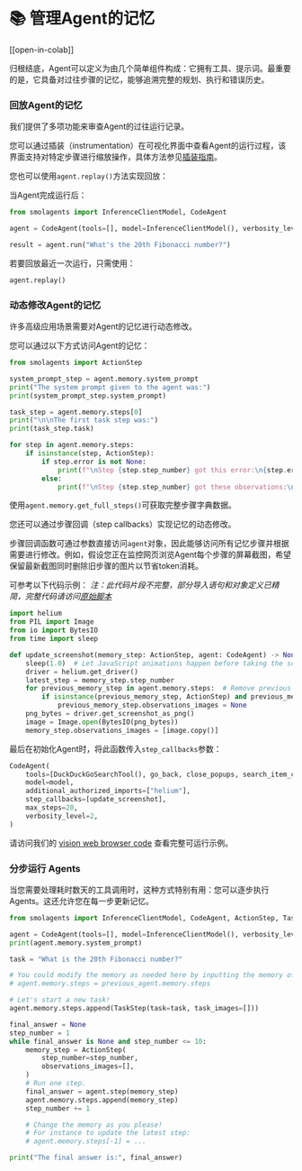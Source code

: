 # 📚 管理Agent的记忆

[[open-in-colab]]

归根结底，Agent可以定义为由几个简单组件构成：它拥有工具、提示词。最重要的是，它具备对过往步骤的记忆，能够追溯完整的规划、执行和错误历史。

### 回放Agent的记忆

我们提供了多项功能来审查Agent的过往运行记录。

您可以通过插装（instrumentation）在可视化界面中查看Agent的运行过程，该界面支持对特定步骤进行缩放操作，具体方法参见[插装指南](./inspect_runs)。

您也可以使用`agent.replay()`方法实现回放：

当Agent完成运行后：
```py
from smolagents import InferenceClientModel, CodeAgent

agent = CodeAgent(tools=[], model=InferenceClientModel(), verbosity_level=0)

result = agent.run("What's the 20th Fibonacci number?")
```

若要回放最近一次运行，只需使用：
```py
agent.replay()
```

### 动态修改Agent的记忆

许多高级应用场景需要对Agent的记忆进行动态修改。

您可以通过以下方式访问Agent的记忆：

```py
from smolagents import ActionStep

system_prompt_step = agent.memory.system_prompt
print("The system prompt given to the agent was:")
print(system_prompt_step.system_prompt)

task_step = agent.memory.steps[0]
print("\n\nThe first task step was:")
print(task_step.task)

for step in agent.memory.steps:
    if isinstance(step, ActionStep):
        if step.error is not None:
            print(f"\nStep {step.step_number} got this error:\n{step.error}\n")
        else:
            print(f"\nStep {step.step_number} got these observations:\n{step.observations}\n")
```

使用`agent.memory.get_full_steps()`可获取完整步骤字典数据。

您还可以通过步骤回调（step callbacks）实现记忆的动态修改。

步骤回调函数可通过参数直接访问`agent`对象，因此能够访问所有记忆步骤并根据需要进行修改。例如，假设您正在监控网页浏览Agent每个步骤的屏幕截图，希望保留最新截图同时删除旧步骤的图片以节省token消耗。

可参考以下代码示例：
_注：此代码片段不完整，部分导入语句和对象定义已精简，完整代码请访问[原始脚本](https://github.com/huggingface/smolagents/blob/main/src/smolagents/vision_web_browser.py)_

```py
import helium
from PIL import Image
from io import BytesIO
from time import sleep

def update_screenshot(memory_step: ActionStep, agent: CodeAgent) -> None:
    sleep(1.0)  # Let JavaScript animations happen before taking the screenshot
    driver = helium.get_driver()
    latest_step = memory_step.step_number
    for previous_memory_step in agent.memory.steps:  # Remove previous screenshots from logs for lean processing
        if isinstance(previous_memory_step, ActionStep) and previous_memory_step.step_number <= latest_step - 2:
            previous_memory_step.observations_images = None
    png_bytes = driver.get_screenshot_as_png()
    image = Image.open(BytesIO(png_bytes))
    memory_step.observations_images = [image.copy()]
```

最后在初始化Agent时，将此函数传入`step_callbacks`参数：

```py
CodeAgent(
    tools=[DuckDuckGoSearchTool(), go_back, close_popups, search_item_ctrl_f],
    model=model,
    additional_authorized_imports=["helium"],
    step_callbacks=[update_screenshot],
    max_steps=20,
    verbosity_level=2,
)
```

请访问我们的 [vision web browser code](https://github.com/huggingface/smolagents/blob/main/src/smolagents/vision_web_browser.py) 查看完整可运行示例。

### 分步运行 Agents

当您需要处理耗时数天的工具调用时，这种方式特别有用：您可以逐步执行Agents。这还允许您在每一步更新记忆。

```py
from smolagents import InferenceClientModel, CodeAgent, ActionStep, TaskStep

agent = CodeAgent(tools=[], model=InferenceClientModel(), verbosity_level=1)
print(agent.memory.system_prompt)

task = "What is the 20th Fibonacci number?"

# You could modify the memory as needed here by inputting the memory of another agent.
# agent.memory.steps = previous_agent.memory.steps

# Let's start a new task!
agent.memory.steps.append(TaskStep(task=task, task_images=[]))

final_answer = None
step_number = 1
while final_answer is None and step_number <= 10:
    memory_step = ActionStep(
        step_number=step_number,
        observations_images=[],
    )
    # Run one step.
    final_answer = agent.step(memory_step)
    agent.memory.steps.append(memory_step)
    step_number += 1

    # Change the memory as you please!
    # For instance to update the latest step:
    # agent.memory.steps[-1] = ...

print("The final answer is:", final_answer)
```